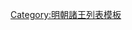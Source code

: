{{ming|title=明朝吉陽國諸王|ed=吉陽國|head=[[成化]]十九年（[[1483年]]）封。|
{{ming/title}}
{{ming/list|吉陽恭順王|[[朱聰注]]|朱成鍊、庶三子|[[1483年]]—[[1554年]]|成化十九年封。[[嘉靖]]三十三年薨。}}
{{ming/list|吉陽端惠王|[[朱俊槿]]|朱聰注、庶一子|[[1557年]]—[[1583年]]|嘉靖三十六年襲封。[[萬曆]]十一年薨。}}
{{ming/list|吉陽順僖王|[[朱充煟]]|朱俊槿、庶一子|[[1586年]]—[[1613年]]|萬曆十四年襲封。四十一年薨。}}
{{ming/list|吉陽王|[[朱廷埢]]|朱充煟、庶一子|[[1615年]]—[[1624年]]前|萬曆四十三年襲封。薨。}}
{{ming/list|吉陽王|[[朱鼐钧 (吉阳王)|朱鼐鈞]]|朱廷埢、子|[[1624年]]—？年|[[天启|天啟]]四年六月襲封。}}
}}<noinclude>
[[Category:明朝諸王列表模板]]
</noinclude>